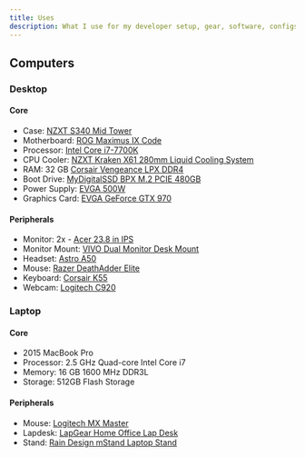 ```yaml
---
title: Uses
description: What I use for my developer setup, gear, software, configs, etc.
---
```


## Computers

### Desktop

#### Core

- Case: [NZXT S340 Mid Tower](https://www.amazon.com/gp/product/B00NGMIBXC)
- Motherboard: [ROG Maximus IX Code](https://www.amazon.com/gp/product/B01NGTRXOOASUS)
- Processor: [Intel Core i7-7700K](https://www.amazon.com/gp/product/B01MXSI216)
- CPU Cooler: [NZXT Kraken X61 280mm Liquid Cooling System](https://www.amazon.com/gp/product/B00L0YLJJG)
- RAM: 32 GB [Corsair Vengeance LPX DDR4](https://www.amazon.com/gp/product/B0134EW7G8)
- Boot Drive: [MyDigitalSSD BPX M.2 PCIE 480GB](https://www.amazon.com/gp/product/B01MDRUXNZ)
- Power Supply: [EVGA 500W](https://www.amazon.com/gp/product/B00H33SFJU)
- Graphics Card: [EVGA GeForce GTX 970](https://www.amazon.com/gp/product/B00U2ON9B6)

#### Peripherals

- Monitor: 2x - [Acer 23.8 in IPS](https://www.amazon.com/gp/product/B01LY3DB9J)
- Monitor Mount: [VIVO Dual Monitor Desk Mount](https://www.amazon.com/gp/product/B009S750LA)
- Headset: [Astro A50](https://www.amazon.com/gp/product/B01G3WBCQY)
- Mouse: [Razer DeathAdder Elite](https://www.amazon.com/gp/product/B01LXC1QL0)
- Keyboard: [Corsair K55](https://www.amazon.com/gp/product/B01M4LIKLI)
- Webcam: [Logitech C920](https://www.amazon.com/gp/product/B006JH8T3S)

### Laptop

#### Core

- 2015 MacBook Pro
- Processor: 2.5 GHz Quad-core Intel Core i7
- Memory: 16 GB 1600 MHz DDR3L
- Storage: 512GB Flash Storage

#### Peripherals

- Mouse: [Logitech MX Master](https://www.amazon.com/gp/product/B076VKQVK3)
- Lapdesk: [LapGear Home Office Lap Desk](https://www.amazon.com/gp/product/B01C785EJ4)
- Stand: [Rain Design mStand Laptop Stand](https://www.amazon.com/gp/product/B000OOYECC)
